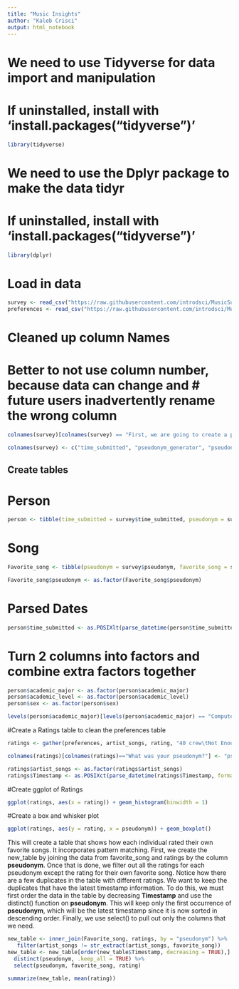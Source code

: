 ```yaml
---
title: "Music Insights"
author: "Kaleb Crisci"
output: html_notebook
---
```


# We need to use Tidyverse for data import and manipulation
# If uninstalled, install with 'install.packages("tidyverse")'
```r
library(tidyverse)
```

# We need to use the Dplyr package to make the data tidyr
# If uninstalled, install with 'install.packages("tidyverse")'
```r
library(dplyr)
```

# Load in data
```r
survey <- read_csv("https://raw.githubusercontent.com/introdsci/MusicSurvey/master/music-survey.csv")
preferences <- read_csv("https://raw.githubusercontent.com/introdsci/MusicSurvey/master/preferences-survey.csv")
```

# Cleaned up column Names
# Better to not use column number, because data can change and # future users inadvertently rename the wrong column
```r
colnames(survey)[colnames(survey) == "First, we are going to create a pseudonym for you to keep this survey anonymous (more or less). Which pseudonym generator would you prefer?"] <- "generator_name"

colnames(survey) <- c("time_submitted", "pseudonym_generator", "pseudonym", "sex", "academic_major", "academic_level", "year_born", "instrument_list", "favorite_song_artist", "favorite_song", "favorite_song_link")
```

## Create tables
# Person

```r
person <- tibble(time_submitted = survey$time_submitted, pseudonym = survey$pseudonym, pseudonym_generator = survey$pseudonym_generator, sex = survey$sex, year_born = survey$year_born, academic_level = survey$academic_level, academic_major = survey$academic_major)
```

# Song
```r
Favorite_song <- tibble(pseudonym = survey$pseudonym, favorite_song = survey$favorite_song, favorite_song_artist = survey$favorite_song_artist, favorite_song_link = survey$favorite_song_link, )

Favorite_song$pseudonym <- as.factor(Favorite_song$pseudonym)
```

# Parsed Dates
```r
person$time_submitted <- as.POSIXlt(parse_datetime(person$time_submitted, format="%m/%d/%y %H:%M"))
```

# Turn 2 columns into factors and combine extra factors together
```r
person$academic_major <- as.factor(person$academic_major)
person$academic_level <- as.factor(person$academic_level)
person$sex <- as.factor(person$sex)

levels(person$academic_major)[levels(person$academic_major) == "Computer information systems"] <- "Computer Information Systems"
```

#Create a Ratings table to clean the preferences table
```r
ratings <- gather(preferences, artist_songs, rating, "40 crew\tNot Enough":"Wheezer\tBuddy Holly")

colnames(ratings)[colnames(ratings)=="What was your pseudonym?"] <- "pseudonym"

ratings$artist_songs <- as.factor(ratings$artist_songs)
ratings$Timestamp <- as.POSIXct(parse_datetime(ratings$Timestamp, format="%m/%d/%y %H:%M"))

```

#Create ggplot of Ratings
```r
ggplot(ratings, aes(x = rating)) + geom_histogram(binwidth = 1)

```

#Create a box and whisker plot 
```r

ggplot(ratings, aes(y = rating, x = pseudonym)) + geom_boxplot()
```


This will create a table that shows how each individual rated their own favorite songs. It incorporates pattern matching. First, we create the new_table by joining the data from favorite_song and ratings by the column **pseudonym**. Once that is done, we filter out all the ratings for each pseudonym except the rating for their own favorite song. Notice how there are a few duplicates in the table with different ratings. We want to keep the duplicates that have the latest timestamp information. To do this, we must first order the data in the table by decreasing **Timestamp** and use the distinct() function on **pseudonym**. This will keep only the first occurrence of **pseudonym**, which will be the latest timestamp since it is now sorted in descending order. Finally, we use select() to pull out only the columns that we need.
```r

new_table <- inner_join(Favorite_song, ratings, by = "pseudonym") %>%
   filter(artist_songs != str_extract(artist_songs, favorite_song))
new_table <- new_table[order(new_table$Timestamp, decreasing = TRUE),] %>%
  distinct(pseudonym, .keep_all = TRUE) %>%
  select(pseudonym, favorite_song, rating)

summarize(new_table, mean(rating))

```

